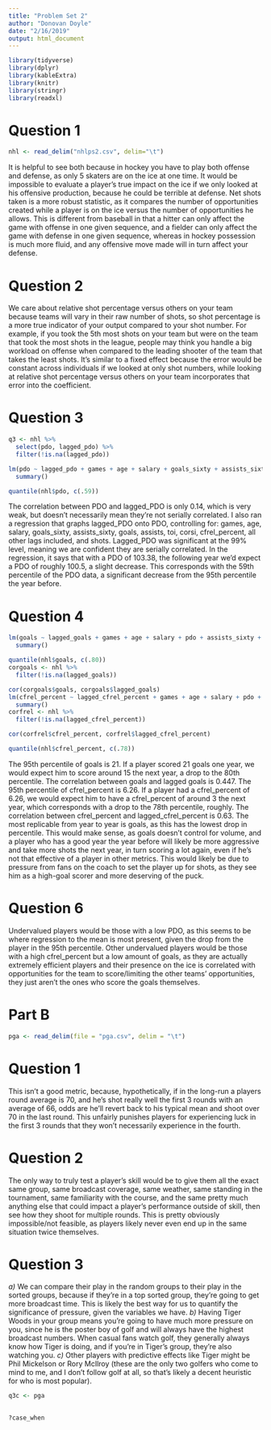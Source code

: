 ```yaml
---
title: "Problem Set 2"
author: "Donovan Doyle"
date: "2/16/2019"
output: html_document
---
```


```r
library(tidyverse)
library(dplyr)
library(kableExtra)
library(knitr)
library(stringr)
library(readxl)
```

# Question 1
```r
nhl <- read_delim("nhlps2.csv", delim="\t")
```
It is helpful to see both because in hockey you have to play both offense and defense, as only 5 skaters are on the ice at one time. It would be impossible to evaluate a player's true impact on the ice if we only looked at his offensive production, because he could be terrible at defense. Net shots taken is a more robust statistic, as it compares the number of opportunities created while a player is on the ice versus the number of opportunities he allows. This is different from baseball in that a hitter can only affect the game with offense in one given sequence, and a fielder can only affect the game with defense in one given sequence, whereas in hockey possession is much more fluid, and any offensive move made will in turn affect your defense.

# Question 2
We care about relative shot percentage versus others on your team because teams will vary in their raw number of shots, so shot percentage is a more true indicator of your output compared to your shot number. For example, if you took the 5th most shots on your team but were on the team that took the most shots in the league, people may think you handle a big workload on offense when compared to the leading shooter of the team that takes the least shots. It's similar to a fixed effect because the error would be constant across individuals if we looked at only shot numbers, while looking at relative shot percentage versus others on your team incorporates that error into the coefficient.

# Question 3
```r
q3 <- nhl %>%
  select(pdo, lagged_pdo) %>%
  filter(!is.na(lagged_pdo))

lm(pdo ~ lagged_pdo + games + age + salary + goals_sixty + assists_sixty + toi + corsi + cfrel_percent + goals + assists + lagged_goals + lagged_shots + shots + lagged_assists + lagged_toi + lagged_cfrel_percent, data = nhl) %>%
  summary()

quantile(nhl$pdo, c(.59))
```
The correlation between PDO and lagged_PDO is only 0.14, which is very weak, but doesn't necessarily mean they're not serially correlated. I also ran a regression that graphs lagged_PDO onto PDO, controlling for: games, age, salary, goals_sixty, assists_sixty, goals, assists, toi, corsi, cfrel_percent, all other lags included, and shots. Lagged_PDO was significant at the 99% level, meaning we are confident they are serially correlated. In the regression, it says that with a PDO of 103.38, the following year we'd expect a PDO of roughly 100.5, a slight decrease. This corresponds with the 59th percentile of the PDO data, a significant decrease from the 95th percentile the year before. 

# Question 4
```r
lm(goals ~ lagged_goals + games + age + salary + pdo + assists_sixty + toi + corsi + cfrel_percent + lagged_pdo + assists + lagged_shots + lagged_assists + lagged_toi + shots + lagged_cfrel_percent, data = nhl) %>%
  summary()

quantile(nhl$goals, c(.80))
corgoals <- nhl %>%
  filter(!is.na(lagged_goals))

cor(corgoals$goals, corgoals$lagged_goals)
lm(cfrel_percent ~ lagged_cfrel_percent + games + age + salary + pdo + assists_sixty + toi + corsi + goals + lagged_pdo + assists + lagged_shots + lagged_assists + lagged_toi + shots + lagged_goals, data = nhl) %>%
  summary()
corfrel <- nhl %>%
  filter(!is.na(lagged_cfrel_percent))

cor(corfrel$cfrel_percent, corfrel$lagged_cfrel_percent)

quantile(nhl$cfrel_percent, c(.78))
```
The 95th percentile of goals is 21. If a player scored 21 goals one year, we would expect him to score around 15 the next year, a drop to the 80th percentile. The correlation between goals and lagged goals is 0.447. The 95th percentile of cfrel_percent is 6.26. If a player had a cfrel_percent of 6.26, we would expect him to have a cfrel_percent of around 3 the next year, which corresponds with a drop to the 78th percentile, roughly. The correlation between cfrel_percent and lagged_cfrel_percent is 0.63. The most replicable from year to year is goals, as this has the lowest drop in percentile. This would make sense, as goals doesn't control for volume, and a player who has a good year the year before will likely be more aggressive and take more shots the next year, in turn scoring a lot again, even if he's not that effective of a player in other metrics. This would likely be due to pressure from fans on the coach to set the player up for shots, as they see him as a high-goal scorer and more deserving of the puck.

# Question 6
Undervalued players would be those with a low PDO, as this seems to be where regression to the mean is most present, given the drop from the player in the 95th percentile. Other undervalued players would be those with a high cfrel_percent but a low amount of goals, as they are actually extremely efficient players and their presence on the ice is correlated with opportunities for the team to score/limiting the other teams' opportunities, they just aren't the ones who score the goals themselves.

# Part B
```r
pga <- read_delim(file = "pga.csv", delim = "\t")

```
# Question 1
This isn't a good metric, because, hypothetically, if in the long-run a players round average is 70, and he's shot really well the first 3 rounds with an average of 66, odds are he'll revert back to his typical mean and shoot over 70 in the last round. This unfairly punishes players for experiencing luck in the first 3 rounds that they won't necessarily experience in the fourth. 

# Question 2
The only way to truly test a player's skill would be to give them all the exact same group, same broadcast coverage, same weather, same standing in the tournament, same familiarity with the course, and the same pretty much anything else that could impact a player's performance outside of skill, then see how they shoot for multiple rounds. This is pretty obviously impossible/not feasible, as players likely never even end up in the same situation twice themselves. 

# Question 3
*a)* We can compare their play in the random groups to their play in the sorted groups, because if they're in a top sorted group, they're going to get more broadcast time. This is likely the best way for us to quantify the significance of pressure, given the variables we have.
*b)* Having Tiger Woods in your group means you're going to have much more pressure on you, since he is the poster boy of golf and will always have the highest broadcast numbers. When casual fans watch golf, they generally always know how Tiger is doing, and if you're in Tiger's group, they're also watching you. 
*c)* Other players with predictive effects like Tiger might be Phil Mickelson or Rory McIlroy (these are the only two golfers who come to mind to me, and I don't follow golf at all, so that's likely a decent heuristic for who is most popular).
```r
q3c <- pga
  

?case_when
```

